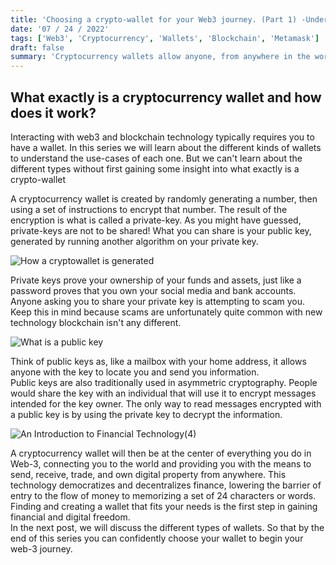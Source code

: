 ```yaml
---
title: 'Choosing a crypto-wallet for your Web3 journey. (Part 1) -Understanding wallets'
date: '07 / 24 / 2022'
tags: ['Web3', 'Cryptocurrency', 'Wallets', 'Blockchain', 'Metamask']
draft: false
summary: 'Cryptocurrency wallets allow anyone, from anywhere in the world to interact with the world financial system.'
---
```


## What exactly is a cryptocurrency wallet and how does it work?

Interacting with web3 and blockchain technology typically requires you to have a wallet. In this series we will learn about the different kinds of wallets to understand the use-cases of each one.
But we can't learn about the different types without first gaining some insight into what exactly is a crypto-wallet

A cryptocurrency wallet is created by randomly generating a number, then using a set of instructions to encrypt that number. The result of the encryption is what is called a private-key. 
As you might have guessed, private-keys are not to be shared! 
What you can share is your public key, generated by running another algorithm on your private key.

![How a cryptowallet is generated](https://user-images.githubusercontent.com/69639595/180661502-326d05b5-c74c-43fa-afc9-acce3008bfd8.png)

Private keys prove your ownership of your funds and assets, just like a password proves that you own your social media and bank accounts.
Anyone asking you to share your private key is attempting to scam you. Keep this in mind because scams are unfortunately quite common with new technology blockchain isn't any different.

![What is a public key](https://user-images.githubusercontent.com/69639595/180662123-6c94cf17-6c8b-42fb-936f-e169f3d16b5b.png)

Think of public keys as, like a mailbox with your home address, it allows anyone with the key to locate you and send you information.  
Public keys are also traditionally used in asymmetric cryptography. People would share the key with an individual that will use it to encrypt messages intended for the key owner. The only way to read messages encrypted with a public key is by using the private key to decrypt the information.

![An Introduction to Financial Technology(4)](https://user-images.githubusercontent.com/69639595/180662613-63749c34-6cd4-487c-b6d6-ea7f6ac6fce4.png)

A cryptocurrency wallet will then be at the center of everything you do in Web-3, connecting you to the world and providing you with the means to send, receive, trade, and own digital property from anywhere. This technology democratizes and decentralizes finance, lowering the barrier of entry to the flow of money to memorizing a set of 24 characters or words.  Finding and creating a wallet that fits your needs is the first step in gaining financial and digital freedom.  
In the next post, we will discuss the different types of wallets. So that by the end of this series you can confidently choose your wallet to begin your web-3 journey.

